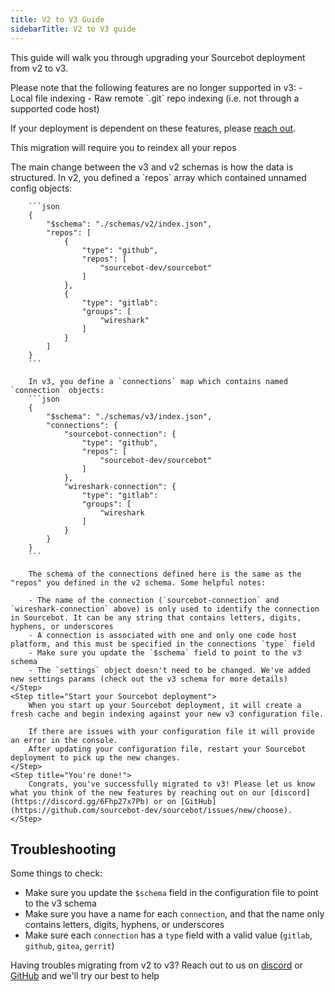 ```yaml
---
title: V2 to V3 Guide
sidebarTitle: V2 to V3 guide
---
```


This guide will walk you through upgrading your Sourcebot deployment from v2 to v3. 

<Warning>
Please note that the following features are no longer supported in v3:
- Local file indexing
- Raw remote `.git` repo indexing (i.e. not through a supported code host)

If your deployment is dependent on these features, please [reach out](https://github.com/sourcebot-dev/sourcebot/discussions).
</Warning>

<Warning>This migration will require you to reindex all your repos</Warning>

<Steps>
    <Step title="Spin down deployment">
    </Step>
    <Step title="Delete Sourcebot cache (.sourcebot directory)">
    </Step>
    <Step title="Migrate your configuration file to the v3 schema">
        The main change between the v3 and v2 schemas is how the data is structured. In v2, you defined a `repos` array which contained unnamed config objects:

        ```json
        {
            "$schema": "./schemas/v2/index.json",
            "repos": [
                {
                    "type": "github",
                    "repos": [
                        "sourcebot-dev/sourcebot"
                    ]
                },
                {
                    "type": "gitlab":
                    "groups": [
                        "wireshark"
                    ]
                }
            ]
        }
        ```

        In v3, you define a `connections` map which contains named `connection` objects:
        ```json
        {
            "$schema": "./schemas/v3/index.json",
            "connections": {
                "sourcebot-connection": {
                    "type": "github",
                    "repos": [
                        "sourcebot-dev/sourcebot"
                    ]
                },
                "wireshark-connection": {
                    "type": "gitlab":
                    "groups": [
                        "wireshark
                    ]
                }
            }
        }
        ```

        The schema of the connections defined here is the same as the "repos" you defined in the v2 schema. Some helpful notes:
        
        - The name of the connection (`sourcebot-connection` and `wireshark-connection` above) is only used to identify the connection in Sourcebot. It can be any string that contains letters, digits, hyphens, or underscores
        - A connection is associated with one and only one code host platform, and this must be specified in the connections `type` field
        - Make sure you update the `$schema` field to point to the v3 schema
        - The `settings` object doesn't need to be changed. We've added new settings params (check out the v3 schema for more details)
    </Step>
    <Step title="Start your Sourcebot deployment">
        When you start up your Sourcebot deployment, it will create a fresh cache and begin indexing against your new v3 configuration file. 
        
        If there are issues with your configuration file it will provide an error in the console.
        After updating your configuration file, restart your Sourcebot deployment to pick up the new changes.
    </Step>
    <Step title="You're done!">
        Congrats, you've successfully migrated to v3! Please let us know what you think of the new features by reaching out on our [discord](https://discord.gg/6Fhp27x7Pb) or on [GitHub](https://github.com/sourcebot-dev/sourcebot/issues/new/choose).
    </Step>
</Steps>

## Troubleshooting

Some things to check:

- Make sure you update the `$schema` field in the configuration file to point to the v3 schema
- Make sure you have a name for each `connection`, and that the name only contains letters, digits, hyphens, or underscores
- Make sure each `connection` has a `type` field with a valid value (`gitlab`, `github`, `gitea`, `gerrit`)

Having troubles migrating from v2 to v3? Reach out to us on [discord](https://discord.gg/6Fhp27x7Pb) or [GitHub](https://github.com/sourcebot-dev/sourcebot/issues/new/choose) and we'll try our best to help